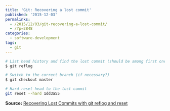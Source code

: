 ```yaml
---
title: 'Git: Recovering a lost commit'
published: '2015-12-03'
permalinks:
  - /2015/12/03/git-recovering-a-lost-commit/
  - /?p=2848
categories:
  - software-development
tags:
  - git
---
```


```bash
# List head history and find the lost commit (should be among first ones)
$ git reflog

# Switch to the correct branch (if necessary?)
$ git checkout master

# Hard reset head to the lost commit
git reset --hard 1dd3a55
```

<b>Source:</b> [Recovering Lost Commits with git reflog and reset](http://effectif.com/git/recovering-lost-git-commits)
